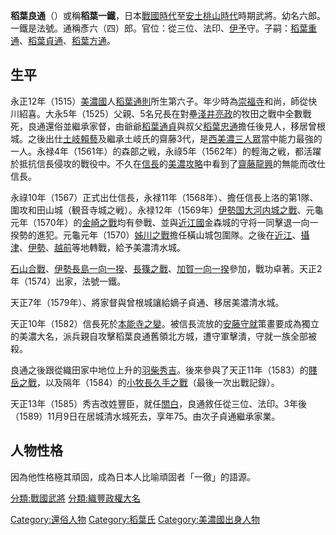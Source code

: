 {{japanese|image=Inaba Yoshimichi.jpg|japanese=稲葉 良通<br />稲葉 一鉄|kana=いなば よしみち<br />いなば いってつ|romaji=Inaba youshimichi<br />Inaba ittetsu}}
'''稻葉良通'''（{{bd|1515年|（[[永正|永正]]12年）|1589年|（[[天正_(日本)|天正]]16年）|catIdx=D稻}}）或稱'''稻葉一鐵'''，日本[[戰國時代_(日本)|戰國時代]]至[[安土桃山時代|安土桃山時代]]時期武將。幼名六郎。一鐵是法號。通稱彥六（四）郎。官位：從三位、法印、[[伊予|伊予]]守。子嗣：[[稻葉重通|稻葉重通]]、[[稻葉貞通|稻葉貞通]]、[[稻葉方通|稻葉方通]]。

== 生平 ==
永正12年（1515）[[美濃國|美濃國]]人[[稻葉通則|稻葉通則]]所生第六子。年少時為[[崇福寺|崇福寺]]和尚，師從快川紹喜。大永5年（1525）父親、5名兄長在對壘[[淺井亮政|淺井亮政]]的牧田之戰中全數戰死，良通還俗並繼承家督，由爺爺[[稻葉通貞|稻葉通貞]]與叔父[[稻葉忠通|稻葉忠通]]擔任後見人，移居曾根城。之後出仕[[土岐賴藝|土岐賴藝]]及繼承土岐氏的齋藤3代，是[[西美濃三人眾|西美濃三人眾]]當中能力最強的一人。永禄4年（1561年）的森部之戦，永祿5年（1562年）的輕海之戦，都活躍於抵抗信長侵攻的戰役中。不久在[[信長|信長]]的[[美濃攻略|美濃攻略]]中看到了[[齋藤龍興|齋藤龍興]]的無能而改仕信長。

永祿10年（1567）正式出仕信長，永禄11年（1568年）、擔任信長上洛的第1隊、圍攻和田山城（観音寺城之戦）。永禄12年（1569年）[[伊勢国|伊勢国]][[大河内城之戰|大河内城之戰]]、元龜元年（1570年）的[[金崎之戰|金崎之戰]]均有參戰、並與[[近江國|近江國]]金森城的守将一同擊退一向一揆勢的進犯。元龜元年（1570）[[姊川之戰|姊川之戰]]擔任橫山城包圍隊。之後在[[近江國|近江]]、[[攝津國|攝津]]、[[伊勢國|伊勢]]、[[越前國|越前]]等地轉戰，給予美濃清水城。

[[石山合戰|石山合戰]]、[[伊勢國|伊勢]][[長島一向一揆|長島一向一揆]]、[[長篠之戰|長篠之戰]]、[[加賀一向一揆|加賀一向一揆]]參加，戰功卓著。天正2年（1574）出家，法號一鐵。

天正7年（1579年）、將家督與曾根城讓給嫡子貞通、移居美濃清水城。

天正10年（1582）信長死於[[本能寺之變|本能寺之變]]。被信長流放的[[安藤守就|安藤守就]]策畫要成為獨立的美濃大名，派兵親自攻擊稻葉良通舊領北方城，遭守軍擊潰，守就一族全部被殺。

良通之後跟從織田家中地位上升的[[羽柴秀吉|羽柴秀吉]]。後來參與了天正11年（1583）的[[賤岳之戰|賤岳之戰]]，以及隔年（1584）的[[小牧長久手之戰|小牧長久手之戰]]（最後一次出戰記錄）。

天正13年（1585）秀吉改姓豐臣，就任[[關白|關白]]，良通敘任從三位、法印。3年後（1589）11月9日在居城清水城死去，享年75。由次子貞通繼承家業。

== 人物性格 ==
因為他性格極其頑固，成為日本人比喻頑固者「一徹」的語源。

{{DEFAULTSORT:Inaba Yoshimichi}}
[[分類:戰國武將|分類:戰國武將]]
[[分類:織豐政權大名|分類:織豐政權大名]]
[[Category:還俗人物|Category:還俗人物]]
[[Category:稻葉氏|Category:稻葉氏]]
[[Category:美濃國出身人物|Category:美濃國出身人物]]